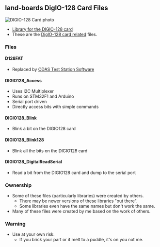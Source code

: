 == land-boards DigIO-128 Card Files ==

<img src="http://land-boards.com/blwiki/images/2/26/DIGIO-128-X3-CCA_5847-640px.jpg" alt="DIGIO-128 Card photo"></img>
* [https://github.com/douggilliland/lb-Arduino-Code/tree/master/libraries/LandBoards_Digio128 Library for the DIGIO-128 card]
* These are the [http://land-boards.com/blwiki/index.php?title=DIGIO-128 DigIO-128 card related] files.

=== Files ===

==== D128FAT ====

* Replaced by [https://github.com/douggilliland/lb-Arduino-Code/tree/master/LBCards/ODAS ODAS Test Station Software]

==== DIGIO128_Access ====

* Uses I2C Multiplexer
* Runs on STM32F1 and Arduino
* Serial port driven
* Directly access bits with simple commands

==== DIGIO128_Blink ====

* Blink a bit on the DIGIO128 card

==== DIGIO128_Blink128 ====

* Blink all the bits on the DIGIO128 card

==== DIGIO128_DigitalReadSerial ====

* Read a bit from the DIGIO128 card and dump to the serial port

=== Ownership ===

* Some of these files (particularly libraries) were created by others.
** There may be newer versions of these libraries "out there".
** Some libraries even have the same names but don't work the same.
* Many of these files were created by me based on the work of others.

=== Warning ===

* Use at your own risk.
** If you brick your part or it melt to a puddle, it's on you not me.
